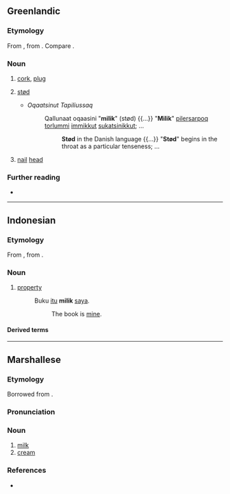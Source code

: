 ==Greenlandic==

===Etymology===
From {{inh|kl|esx-inu-pro|*mǝl-ǝɣ-|t=plug, stopper, close up, cover}}, from {{der|kl|esx-esk-pro|*mǝɫǝ-|t=plug}}. Compare {{m|kl|milippoq|t=stop, close up}}.

===Noun===
{{head|kl|noun|plural|milingit|and|milit}}

# [[cork]], [[plug]]
# {{lb|kl|phonetics}} [[stød]]
#* ''Oqaatsinut Tapiliussaq''
#*: Qallunaat oqaasini "'''milik'''" (stød) {{...}} "'''Milik'''" [[pilerpoq|piler]][[-tar|sar]]poq [[torluk|torlum]]mi [[immikkut]] [[sukatsivoq|sukatsi]][[-neq|nik]]kut; ...
#*:: '''Stød''' in the Danish language {{...}} "'''Stød'''" begins in the throat as a particular tenseness; ...
# [[nail]] [[head]]

===Further reading===
* {{R:DAKA}}

----

==Indonesian==

===Etymology===
From {{inh|id|ms|milik}}, from {{der|id|ar|مِلْك}}.

===Noun===
{{id-noun}}

# [[property]]
#: Buku [[itu]] '''milik''' [[saya]].
#:: The book is [[mine]].

====Derived terms====
{{der3|id
|dimiliki
|memiliki
|pemilik
|pemilikan
}}

----

==Marshallese==

===Etymology===
Borrowed from {{bor|mh|en|milk}}.

===Pronunciation===
{{mh-ipa-rows|milik}}

===Noun===
{{mh-head|noun}}

# [[milk]]
# [[cream]]

===References===
* {{meod-ref|MED2M.htm#milik}}
{{topics|mh|Milk}}